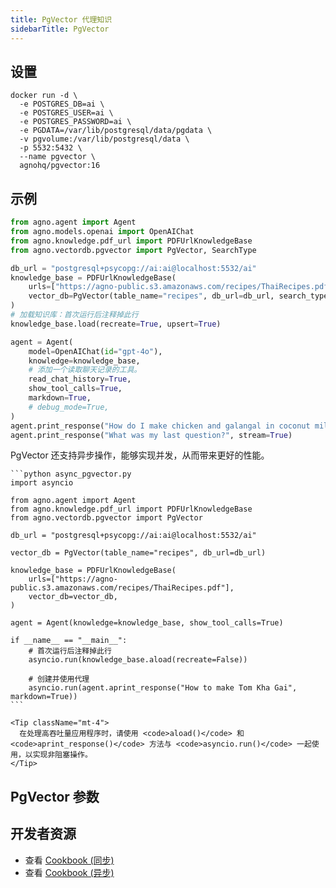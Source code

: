 ```yaml
---
title: PgVector 代理知识
sidebarTitle: PgVector
---
```


## 设置

```shell
docker run -d \
  -e POSTGRES_DB=ai \
  -e POSTGRES_USER=ai \
  -e POSTGRES_PASSWORD=ai \
  -e PGDATA=/var/lib/postgresql/data/pgdata \
  -v pgvolume:/var/lib/postgresql/data \
  -p 5532:5432 \
  --name pgvector \
  agnohq/pgvector:16
```

## 示例

```python agent_with_knowledge.py
from agno.agent import Agent
from agno.models.openai import OpenAIChat
from agno.knowledge.pdf_url import PDFUrlKnowledgeBase
from agno.vectordb.pgvector import PgVector, SearchType

db_url = "postgresql+psycopg://ai:ai@localhost:5532/ai"
knowledge_base = PDFUrlKnowledgeBase(
    urls=["https://agno-public.s3.amazonaws.com/recipes/ThaiRecipes.pdf"],
    vector_db=PgVector(table_name="recipes", db_url=db_url, search_type=SearchType.hybrid),
)
# 加载知识库：首次运行后注释掉此行
knowledge_base.load(recreate=True, upsert=True)

agent = Agent(
    model=OpenAIChat(id="gpt-4o"),
    knowledge=knowledge_base,
    # 添加一个读取聊天记录的工具。
    read_chat_history=True,
    show_tool_calls=True,
    markdown=True,
    # debug_mode=True,
)
agent.print_response("How do I make chicken and galangal in coconut milk soup", stream=True)
agent.print_response("What was my last question?", stream=True)
```

<Card title="异步支持 ⚡">
  <div className="mt-2">
    <p>
      PgVector 还支持异步操作，能够实现并发，从而带来更好的性能。
    </p>
    
    ```python async_pgvector.py
    import asyncio

    from agno.agent import Agent
    from agno.knowledge.pdf_url import PDFUrlKnowledgeBase
    from agno.vectordb.pgvector import PgVector

    db_url = "postgresql+psycopg://ai:ai@localhost:5532/ai"

    vector_db = PgVector(table_name="recipes", db_url=db_url)

    knowledge_base = PDFUrlKnowledgeBase(
        urls=["https://agno-public.s3.amazonaws.com/recipes/ThaiRecipes.pdf"],
        vector_db=vector_db,
    )

    agent = Agent(knowledge=knowledge_base, show_tool_calls=True)

    if __name__ == "__main__":
        # 首次运行后注释掉此行
        asyncio.run(knowledge_base.aload(recreate=False))

        # 创建并使用代理
        asyncio.run(agent.aprint_response("How to make Tom Kha Gai", markdown=True))
    ```
    
    <Tip className="mt-4">
      在处理高吞吐量应用程序时，请使用 <code>aload()</code> 和 <code>aprint_response()</code> 方法与 <code>asyncio.run()</code> 一起使用，以实现非阻塞操作。
    </Tip>
  </div>
</Card>

## PgVector 参数

<Snippet file="vectordb_pgvector_params.mdx" />

## 开发者资源

- 查看 [Cookbook (同步)](https://github.com/agno-agi/agno/blob/main/cookbook/agent_concepts/knowledge/vector_dbs/pgvector_db/pg_vector.py)
- 查看 [Cookbook (异步)](https://github.com/agno-agi/agno/blob/main/cookbook/agent_concepts/knowledge/vector_dbs/pgvector_db/async_pg_vector.py)